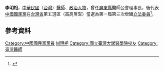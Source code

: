 {{Infobox_officeholder
| name = 李明相
| image name =
| width = 
| now = 中華民國（台灣）政治人士 
| period = 
| Sex = 男 
| Native place = 
| date of birth = 
| party = {{Kmt|19px}}
| place of birth = 
| educate = 
*台灣大學醫學院
| past = 
*屏東縣醫師公會理事長
*台灣省醫師公會監事
*國民黨屏東縣黨部委員及評議員
*回春醫院院長
*第一屆第三次增額立法委員<br><span style="color: blue;">（1981年－1984年）</span>
}}
'''李明相'''，[[中華民國|中華民國]]（[[台灣|台灣]]）[[醫師|醫師]]、[[政治人物|政治人物]]，曾任[[屏東縣|屏東縣]]醫師公會理事長，後代表[[中國國民黨|中國國民黨]]在[[台灣省|台灣省]]第五選區（高高屏澎）當選為第一屆第三次增額[[立法委員|立法委員]]<ref>{{Cite web |url=http://npl.ly.gov.tw/do/www/commissionerInfo?id=435&expireBack=01&expire=01&act=exp&keyword=&orderBy=name&nameOrder=true&eleDisOrder=false |title=立法院國會圖書館 第１屆立法委員個人資料 李明相 |access-date=2008-08-02 |archive-date=2016-03-04 |archive-url=https://web.archive.org/web/20160304093132/http://npl.ly.gov.tw/do/www/commissionerInfo?id=435&expireBack=01&expire=01&act=exp&keyword=&orderBy=name&nameOrder=true&eleDisOrder=false |dead-url=no }}</ref>。

==參考資料==
<div class="references-small">
<references />
</div>
{{中華民國第一屆第三次增額立法委員}}
{{DEFAULTSORT:L李明相}}
[[Category:中國國民黨黨員|Category:中國國民黨黨員]]
[[Category:李姓|M明相]]
[[Category:國立臺灣大學醫學院校友|Category:國立臺灣大學醫學院校友]]
[[Category:臺灣醫師|Category:臺灣醫師]]